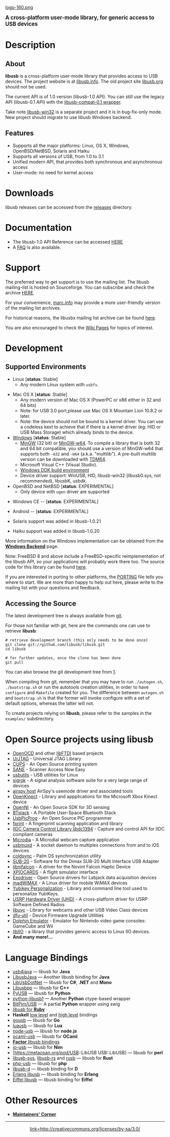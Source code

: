 [[logo-160.png]]

<big>'''A cross-platform user-mode library, for generic access to USB devices'''</big>

= Description =
== About ==

'''libusb''' is a cross-platform user-mode library that provides access to USB devices. The project website is at [http://libusb.info libusb.info]. The old project site [http://libusb.org libusb.org] should not be used.

The current API is of 1.0 version (libusb-1.0 API). You can still use the legacy API (libusb-0.1 API) with the [https://github.com/libusb/libusb-compat-0.1 libusb-compat-0.1 wrapper].

Take note [https://sourceforge.net/p/libusb-win32/wiki/Home/ libusb-win32] is a separate project and it is in bug-fix-only mode. New project should migrate to use libusb Windows backend.

== Features ==

* Supports all the major platforms: Linux, OS X, Windows, OpenBSD/NetBSD, Solaris and Haiku
* Supports all versions of USB, from 1.0 to 3.1
* Unified modern API, that provides both synchronous and asynchronous access
* User-mode: no need for kernel access

= Downloads =

libusb releases can be accessed from the [http://sourceforge.net/projects/libusb/files/releases releases] directory.

= Documentation =

* The libusb-1.0 API Reference can be accessed [http://libusb.sourceforge.net/api-1.0/ HERE]
* A [[FAQ|FAQ]] is also available.

= Support =
The preferred way to get support is to use the mailing list. The libusb mailing-list is hosted on Sourceforge. You can subscribe and check the archive [https://lists.sourceforge.net/lists/listinfo/libusb-devel HERE].

For your convenience, [http://marc.info/?l=libusb-devel&r=1&w=2 marc.info] may provide a more user-friendly version of the mailing list archives.

For historical reasons, the libusbx mailing list archive can be found [https://sourceforge.net/p/libusbx/mailman/libusbx-devel here]. 

You are also encouraged to check the [https://github.com/libusb/libusb/wiki/_pages Wiki Pages] for topics of interest.

= Development =

== Supported Environments ==

* Linux &#91;'''status''': Stable&#93;
** Any modern Linux system with <code>usbfs</code>.

* Mac OS X &#91;'''status''': Stable&#93;
** Any modern version of Mac OS X (PowerPC or x86 either in 32 and 64 bits)
** Note: for USB 3.0 port,please use Mac OS X Mountain Lion 10.8.2 or later.
** Note: the device should not be bound to a kernel driver. You can use a codeless kext to achieve that if there is a kernel driver (eg: HID or USB Mass Storage) which already binds to the device.
* [[Windows]] &#91;'''status''': Stable&#93;
** [http://www.mingw.org MinGW] (32 bit) or [http://mingw-w64.sourceforge.net/ MinGW-w64]. To compile a library that is both 32 and 64 bit compatible, you should use a version of MinGW-w64 that supports both <code>-m32</code> and <code>-m64</code> (a.k.a. "multilib"). A pre-built multilib version can be downloaded with [http://tdm-gcc.tdragon.net/download TDM64].
** Microsoft Visual C++ (Visual Studio).
** [http://www.microsoft.com/downloads/details.aspx?displaylang=en&FamilyID=36a2630f-5d56-43b5-b996-7633f2ec14ff Windows DDK build environment]
** Device driver support: WinUSB, HID, libusb-win32 (libusb0.sys, not recommended), libusbK, usbdk.
* OpenBSD and NetBSD &#91;'''status''': EXPERIMENTAL&#93;
** Only device with <code>ugen</code> driver are supported

* Windows CE -- &#91;'''status''': EXPERIMENTAL&#93;

* Android -- &#91;'''status''': EXPERIMENTAL&#93;

* Solaris support was added in libusb-1.0.21

* Haiku support was added in libusb-1.0.20

More information on the Windows implementation can be obtained from the '''[[Windows|Windows Backend]]''' page.

Note: FreeBSD 8 and above include a FreeBSD-specific reimplementation of the libusb API, so your applications will probably work there too. The source code for this library can be found [http://svn.freebsd.org/viewvc/base/head/lib/libusb/ here].

If you are interested in porting to other platforms, the [https://github.com/libusb/libusb/blob/master/PORTING PORTING] file tells you where to start. We are more than happy to help out here, please write to the mailing list with your questions and feedback.

== Accessing the Source ==

The latest development tree is always available from [http://git-scm.com/ git].

For those not familiar with git, here are the commands one can use to retrieve '''libusb''':
<pre>
# retrieve development branch (this only needs to be done once)
git clone git://github.com/libusb/libusb.git
cd libusb
</pre>

<pre>
# for further updates, once the clone has been done
git pull                                                           
</pre>

You can also browse the git development tree from [https://github.com/libusb/libusb].

When compiling from git, remember that you may have to run <code>./autogen.sh</code>, <code>./bootstrap.sh</code> or run the autotools creation utilities, in order to have <code>configure</code> and <code>Makefile</code> created for you. The difference between <code>autogen.sh</code> and <code>bootstrap.sh</code> is that the former will invoke configure with a set of default options, whereas the latter will not.

To create projects relying on '''libusb''', please refer to the samples in the <code>examples/</code> subdirectory.

= Open Source projects using libusb =

* [http://openocd.sourceforge.net/ OpenOCD] and other [http://www.intra2net.com/en/developer/libftdi/ libFTDI] based projects
* [http://urjtag.org/ UrJTAG] - Universal JTAG Library
* [http://www.cups.org/ CUPS] - An Open Source printing system
* [http://www.sane-project.org/ SANE] - Scanner Access Now Easy
* [https://github.com/gregkh/usbutils usbutils] - USB utilities for Linux
* [http://sigrok.org sigrok] - A signal analysis software suite for a very large range of devices
* [https://github.com/airspy/airspyone_host airspy host] AirSpy's usemode driver and associated tools
* [http://openkinect.org/ OpenKinect] - Library and appplications for the Microsoft Xbox Kinect device
* [https://github.com/OpenNI/OpenNI OpenNI] - An Open Source SDK for 3D sensing 
* [https://github.com/bluekitchen/btstack BTstack] - A Portable User-Space Bluetooth Stack
* [http://usbpicprog.org/ UsbPicProg] - An Open Source PIC programmer
* [http://www.freedesktop.org/wiki/Software/fprint/ fprint] - A fingerprint scanning application and library
* [https://sourceforge.net/projects/libdc1394/ IIDC Camera Control Library libdc1394] - Capture and control API for IIDC compliant cameras
* [http://git.tuxfamily.org/microdiausp/microdiauserspace.git Microdia] - A Microdial webcam capture application
* [http://cgit.sukimashita.com/usbmuxd.git/ usbmuxd] - A socket daemon to multiplex connections from and to iOS devices
* [https://github.com/dwery/coldsync coldsync] - Palm OS synchronization utility
* [http://www.xdimax.com/sub20/sub20.html#DLD SUB-20] - Software for the Dimax SUB-20 Multi Interface USB Adapter
* [http://qdot.github.com/libnifalcon libnifalcon] - A driver for the Novint Falcon Haptic Device
* [http://xpiocards.sourceforge.net/ XPIOCARDS] - A flight simulator interface
* [http://labjack.com/support/linux-and-mac-os-x-drivers Exodriver] - Open Source drivers for Labjack data acquisition devices
* [http://code.google.com/p/madwimax/ madWiMAX] - A Linux driver for mobile WiMAX devices
* [https://github.com/Yubico/yubikey-personalization Yubikey Personalization] - Library and command line tool used to personalize YubiKeys.
* [https://github.com/EttusResearch/uhd USRP Hardware Driver (UHD)] - A cross-platform driver for USRP Software Defined Radios
* [https://github.com/ktossell/libuvc libuvc] - Library for webcams and other USB Video Class devices
* [http://dfu-util.sourceforge.net/ dfu-util] - Device Firmware Upgrade Utilities
* [https://dolphin-emu.org/ Dolphin Emulator] - Emulator for Nintendo video game consoles: GameCube and Wii
* [https://github.com/analogdevicesinc/libiio libIIO] - a library that provides generic access to Linux IIO devices.
* '''And many more!...'''

= Language Bindings =

* [http://usb4java.org/ usb4java] &mdash; libusb for '''Java'''
* [http://libusb-java.ch/ LibusbJava] &mdash; Another libusb binding for '''Java'''
* [https://github.com/LibUsbDotNet/LibUsbDotNet LibUsbDotNet] &mdash; libusb for '''C#''', '''.NET''' and '''Mono'''
* [https://github.com/zarthcode/Libusbpp Libusbpp] &mdash; libusb for '''C++'''
* [https://github.com/pyusb/pyusb PyUSB] &mdash; libusb for '''Python'''
* [http://github.com/vpelletier/python-libusb1 python-libusb1] &mdash; Another '''Python''' ctype-based wrapper
* [http://sourceforge.net/p/bitpim/code/HEAD/tree/trunk/bitpim/src/native/usb/ BitPim/USB] &mdash; A partial '''Python''' wrapper using swig
* [http://github.com/larskanis/libusb libusb for '''Ruby''']
* '''Haskell''' [http://hackage.haskell.org/cgi-bin/hackage-scripts/package/bindings-libusb low level] and [http://hackage.haskell.org/cgi-bin/hackage-scripts/package/usb-0.1 high level] bindings
* [https://github.com/google/gousb.git gousb] &mdash; libusb for '''Go'''
* [https://bitbucket.org/doub/luausb/overview luausb] &mdash; libusb for '''Lua'''
* [https://github.com/tessel/node-usb node-usb] &mdash; libusb for '''node.js'''
* [https://forge.ocamlcore.org/projects/ocaml-usb/ ocaml-usb] &mdash; libusb for '''OCaml'''
* [https://github.com/littledan/Factor/tree/master/extra/libusb '''Factor''' libusb bindings]
* [https://github.com/nimious/io-usb io-usb] &mdash; libusb for '''Nim'''
* [https://metacpan.org/pod/USB::LibUSB USB::LibUSB] &mdash; libusb for '''perl'''
* [https://github.com/dcuddeback/libusb-sys libusb-sys], [https://github.com/dcuddeback/libusb-rs libusb-rs] and [https://github.com/a1ien/rusb rusb] &mdash; libusb for '''Rust'''
* [https://github.com/oasynnoum/phpmake_usb php-usb] &mdash; libusb for '''php'''
* [https://github.com/brbx/libusb-d libusb-d] &mdash; libusb binding for '''D'''
* [https://github.com/tonyrog/libusb Erlang libusb] &mdash; libusb binding for '''Erlang'''
* [https://github.com/eiffel-wrap-c/wrap_libusb Eiffel libusb] &mdash; libusb binding for '''Eiffel'''
= Other Resources =

* '''[[Maintainers'-Corner|Maintainers' Corner]]'''
----
<center>[[CC_BY-SA.png|link=http://creativecommons.org/licenses/by-sa/3.0/]]</center>